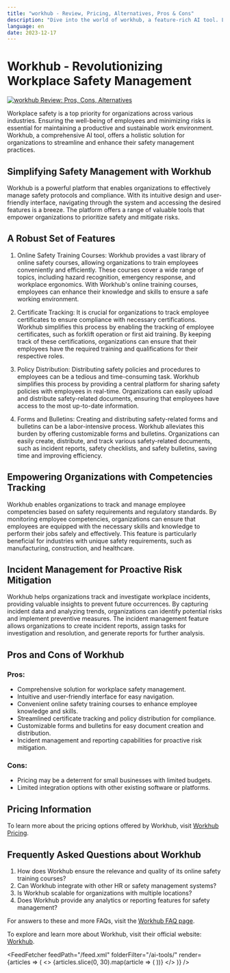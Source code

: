 ```yaml
---
title: "workhub - Review, Pricing, Alternatives, Pros & Cons"
description: "Dive into the world of workhub, a feature-rich AI tool. Learn about its features, pricing, and how it's making an impact. Don't miss out!"
language: en
date: 2023-12-17
---
```

        
# Workhub - Revolutionizing Workplace Safety Management


<BlogHeader />


[![workhub Review: Pros, Cons, Alternatives](/ai-tools/workhub.png)](https://www.workhub.com/)



Workplace safety is a top priority for organizations across various industries. Ensuring the well-being of employees and minimizing risks is essential for maintaining a productive and sustainable work environment. Workhub, a comprehensive AI tool, offers a holistic solution for organizations to streamline and enhance their safety management practices.

## Simplifying Safety Management with Workhub

Workhub is a powerful platform that enables organizations to effectively manage safety protocols and compliance. With its intuitive design and user-friendly interface, navigating through the system and accessing the desired features is a breeze. The platform offers a range of valuable tools that empower organizations to prioritize safety and mitigate risks.

## A Robust Set of Features

1. Online Safety Training Courses: Workhub provides a vast library of online safety courses, allowing organizations to train employees conveniently and efficiently. These courses cover a wide range of topics, including hazard recognition, emergency response, and workplace ergonomics. With Workhub's online training courses, employees can enhance their knowledge and skills to ensure a safe working environment.

2. Certificate Tracking: It is crucial for organizations to track employee certificates to ensure compliance with necessary certifications. Workhub simplifies this process by enabling the tracking of employee certificates, such as forklift operation or first aid training. By keeping track of these certifications, organizations can ensure that their employees have the required training and qualifications for their respective roles.

3. Policy Distribution: Distributing safety policies and procedures to employees can be a tedious and time-consuming task. Workhub simplifies this process by providing a central platform for sharing safety policies with employees in real-time. Organizations can easily upload and distribute safety-related documents, ensuring that employees have access to the most up-to-date information.

4. Forms and Bulletins: Creating and distributing safety-related forms and bulletins can be a labor-intensive process. Workhub alleviates this burden by offering customizable forms and bulletins. Organizations can easily create, distribute, and track various safety-related documents, such as incident reports, safety checklists, and safety bulletins, saving time and improving efficiency.

## Empowering Organizations with Competencies Tracking

Workhub enables organizations to track and manage employee competencies based on safety requirements and regulatory standards. By monitoring employee competencies, organizations can ensure that employees are equipped with the necessary skills and knowledge to perform their jobs safely and effectively. This feature is particularly beneficial for industries with unique safety requirements, such as manufacturing, construction, and healthcare.

## Incident Management for Proactive Risk Mitigation

Workhub helps organizations track and investigate workplace incidents, providing valuable insights to prevent future occurrences. By capturing incident data and analyzing trends, organizations can identify potential risks and implement preventive measures. The incident management feature allows organizations to create incident reports, assign tasks for investigation and resolution, and generate reports for further analysis.

## Pros and Cons of Workhub

### Pros:
- Comprehensive solution for workplace safety management.
- Intuitive and user-friendly interface for easy navigation.
- Convenient online safety training courses to enhance employee knowledge and skills.
- Streamlined certificate tracking and policy distribution for compliance.
- Customizable forms and bulletins for easy document creation and distribution.
- Incident management and reporting capabilities for proactive risk mitigation.

### Cons:
- Pricing may be a deterrent for small businesses with limited budgets.
- Limited integration options with other existing software or platforms.

## Pricing Information

To learn more about the pricing options offered by Workhub, visit [Workhub Pricing](https://www.workhub.com/pricing).

## Frequently Asked Questions about Workhub

1. How does Workhub ensure the relevance and quality of its online safety training courses?
2. Can Workhub integrate with other HR or safety management systems?
3. Is Workhub scalable for organizations with multiple locations?
4. Does Workhub provide any analytics or reporting features for safety management?

For answers to these and more FAQs, visit the [Workhub FAQ page](https://www.workhub.com/faq).

To explore and learn more about Workhub, visit their official website: [Workhub](https://www.workhub.com/).


<AdComponent />


<FeedFetcher feedPath="/feed.xml" folderFilter="/ai-tools/" render={articles => (
    <>
        <Cards>
            {articles.slice(0, 30).map(article => (
                <Card key={article.link} title={article.title} href={article.link} />
            ))}
        </Cards>
    </>
)} />

